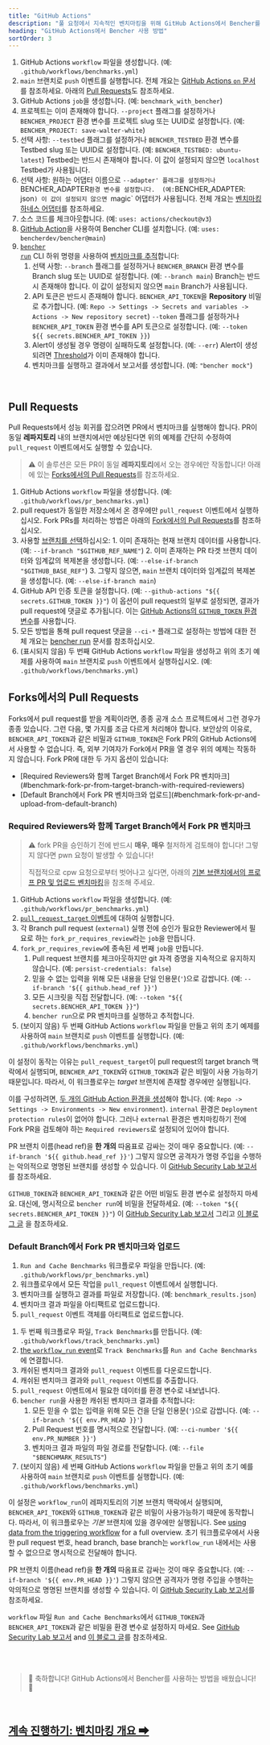 ```yaml
---
title: "GitHub Actions"
description: "풀 요청에서 지속적인 벤치마킹을 위해 GitHub Actions에서 Bencher를 사용합니다."
heading: "GitHub Actions에서 Bencher 사용 방법"
sortOrder: 3
---
```



<GitHubActions1 />

1. GitHub Actions `workflow` 파일을 생성합니다. (예: `.github/workflows/benchmarks.yml`)
2. `main` 브랜치로 `push` 이벤트를 실행합니다. 전체 개요는 [GitHub Actions `on` 문서](https://docs.github.com/ko/actions/using-workflows/workflow-syntax-for-github-actions#on)를 참조하세요. 아래의 [Pull Requests](#pull-requests)도 참조하세요.
3. GitHub Actions `job`을 생성합니다. (예: `benchmark_with_bencher`)
4. 프로젝트는 이미 존재해야 합니다. `--project` 플래그를 설정하거나 `BENCHER_PROJECT` 환경 변수를 프로젝트 slug 또는 UUID로 설정합니다. (예: `BENCHER_PROJECT: save-walter-white`)
6. 선택 사항: `--testbed` 플래그를 설정하거나 `BENCHER_TESTBED` 환경 변수를 Testbed slug 또는 UUID로 설정합니다.  (예: `BENCHER_TESTBED: ubuntu-latest`) Testbed는 반드시 존재해야 합니다. 이 값이 설정되지 않으면 `localhost` Testbed가 사용됩니다.
7. 선택 사항: 원하는 어댑터 이름으로 `--adapter' 플래그를 설정하거나 `BENCHER_ADAPTER` 환경 변수를 설정합니다.  (예: `BENCHER_ADAPTER: json`) 이 값이 설정되지 않으면 `magic` 어댑터가 사용됩니다. 전체 개요는 [벤치마킹 하네스 어댑터](/ko/docs/explanation/adapters/)를 참조하세요.
8. 소스 코드를 체크아웃합니다. (예: `uses: actions/checkout@v3`)
9. [GitHub Action](https://github.com/marketplace/actions/bencher-cli)을 사용하여 Bencher CLI를 설치합니다. (예: `uses: bencherdev/bencher@main`)
10. <code><a href="/ko/docs/explanation/bencher-run/">bencher run</a></code> CLI 하위 명령을 사용하여 [벤치마크를 추적](/ko/docs/how-to/track-benchmarks/)합니다:
    1.  선택 사항: `--branch` 플래그를 설정하거나 `BENCHER_BRANCH` 환경 변수를 Branch slug 또는 UUID로 설정합니다. (예: `--branch main`) Branch는 반드시 존재해야 합니다. 이 값이 설정되지 않으면 `main` Branch가 사용됩니다.
    2. API 토큰은 반드시 존재해야 합니다.  `BENCHER_API_TOKEN`을 **Repository** 비밀로 추가합니다. (예: `Repo -> Settings -> Secrets and variables -> Actions -> New repository secret`) `--token` 플래그를 설정하거나 `BENCHER_API_TOKEN` 환경 변수를 API 토큰으로 설정합니다. (예: `--token ${{ secrets.BENCHER_API_TOKEN }}`)
    3.  Alert이 생성될 경우 명령이 실패하도록 설정합니다. (예: `--err`) Alert이 생성되려면 [Threshold](/ko/docs/explanation/thresholds/)가 이미 존재해야 합니다.
    4.  벤치마크를 실행하고 결과에서 보고서를 생성합니다. (예: `"bencher mock"`)

<br/>

## Pull Requests

Pull Requests에서 성능 회귀를 잡으려면 PR에서 벤치마크를 실행해야 합니다.
PR이 동일 **레파지토리** 내의 브랜치에서만 예상된다면 위의 예제를 간단히 수정하여 `pull_request` 이벤트에서도 실행할 수 있습니다.

> ⚠️ 이 솔루션은 모든 PR이 동일 **레파지토리**에서 오는 경우에만 작동합니다!
> 아래에 있는 [Forks에서의 Pull Requests](#pull-requests-from-forks)를 참조하세요.

<GitHubActions2 />

1. GitHub Actions `workflow` 파일을 생성합니다. (예: `.github/workflows/pr_benchmarks.yml`)
2. pull request가 동일한 저장소에서 온 경우에만 `pull_request` 이벤트에서 실행하십시오. Fork PRs를 처리하는 방법은 아래의 [Fork에서의 Pull Requests](#pull-requests-from-forks)를 참조하십시오.
3. 사용할 [브랜치를 선택](http://localhost:3000/ko/docs/explanation/branch-selection/)하십시오:
        1. 이미 존재하는 현재 브랜치 데이터를 사용합니다. (예: `--if-branch "$GITHUB_REF_NAME"`)
        2. 이미 존재하는 PR 타겟 브랜치 데이터와 임계값의 복제본을 생성합니다. (예: `--else-if-branch "$GITHUB_BASE_REF"`)
        3. 그렇지 않으면, `main` 브랜치 데이터와 임계값의 복제본을 생성합니다. (예: `--else-if-branch main`)
4. GitHub API 인증 토큰을 설정합니다. (예: `--github-actions "${{ secrets.GITHUB_TOKEN }}"`) 이 옵션이 pull request의 일부로 설정되면, 결과가 pull request에 댓글로 추가됩니다. 이는 [GitHub Actions의 `GITHUB_TOKEN` 환경 변수](https://docs.github.com/ja/actions/security-guides/automatic-token-authentication)를 사용합니다.
5. 모든 방법을 통해 pull request 댓글을 `--ci-*` 플래그로 설정하는 방법에 대한 전체 개요는 [bencher run](/ko/docs/explanation/bencher-run/) 문서를 참조하십시오.
6. (표시되지 않음) 두 번째 GitHub Actions `workflow` 파일을 생성하고 위의 초기 예제를 사용하여 `main` 브랜치로 `push` 이벤트에서 실행하십시오. (예: `.github/workflows/benchmarks.yml`)

## Forks에서의 Pull Requests

Forks에서 pull request를 받을 계획이라면, 종종 공개 소스 프로젝트에서 그런 경우가 종종 있습니다.
그런 다음, 몇 가지를 조금 다르게 처리해야 합니다.
보안상의 이유로, `BENCHER_API_TOKEN`과 같은 비밀과 `GITHUB_TOKEN`은 Fork PR의 GitHub Actions에서 사용할 수 없습니다.
즉, 외부 기여자가 Fork에서 PR을 열 경우 위의 예제는 작동하지 않습니다.
Fork PR에 대한 두 가지 옵션이 있습니다:

<ul>
  <li>[Required Reviewers와 함께 Target Branch에서 Fork PR 벤치마크](#benchmark-fork-pr-from-target-branch-with-required-reviewers)</li>
  <li>[Default Branch에서 Fork PR 벤치마크와 업로드](#benchmark-fork-pr-and-upload-from-default-branch)</li>
</ul>

### Required Reviewers와 함께 Target Branch에서 Fork PR 벤치마크

> ⚠️ fork PR을 승인하기 전에 반드시 **매우**, **매우** 철저하게 검토해야 합니다!
> 그렇지 않다면 pwn 요청이 발생할 수 있습니다!
>
> 직접적으로 cpw 요청으로부터 벗어나고 싶다면, 아래의 [기본 브랜치에서의 프로프 PR 및 업로드 벤치마킹](#기본-브랜치에서의-프로프-PR-및-업로드-벤치마킹)을 참조해 주세요.

<GitHubActions3 />

1. GitHub Actions `workflow` 파일을 생성합니다. (예: `.github/workflows/pr_benchmarks.yml`)
1. [`pull_request_target` 이벤트](https://docs.github.com/ko/actions/using-workflows/events-that-trigger-workflows#pull_request_target)에 대하여 실행합니다.
1. 각 Branch pull request (`external`) 실행 전에 승인가 필요한 Reviewer에서 필요로 하는 `fork_pr_requires_review`라는 `job`을 만듭니다.
1. `fork_pr_requires_review`에 종속된 세 번째 `job`을 만듭니다.
   1. Pull request 브랜치를 체크아웃하지만 git 자격 증명을 지속적으로 유지하지 않습니다. (예: `persist-credentials: false`)
   2. 믿을 수 없는 입력을 위해 모든 내용을 단일 인용문(`'`)으로 감쌉니다. (예: `--if-branch '${{ github.head_ref }}'`)
   3. 모든 시크릿을 직접 전달합니다. (예: `--token "${{ secrets.BENCHER_API_TOKEN }}"`)
   4. `bencher run`으로 PR 벤치마크를 실행하고 추적합니다.
1. (보이지 않음) 두 번째 GitHub Actions `workflow` 파일을 만들고 위의 초기 예제를 사용하여 `main` 브랜치로 `push` 이벤트를 실행합니다. (예: `.github/workflows/benchmarks.yml`)

이 설정이 동작는 이유는 `pull_request_target`이 pull request의 target branch 맥락에서 실행되며, `BENCHER_API_TOKEN`와 `GITHUB_TOKEN`과 같은 비밀이 사용 가능하기 때문입니다.
따라서, 이 워크플로우는 _target_ 브랜치에 존재할 경우에만 실행됩니다.

이를 구성하려면, [두 개의 GitHub Action 환경을 생성](https://docs.github.com/ko/actions/deployment/targeting-different-environments/using-environments-for-deployment#using-an-environment)해야 합니다.
(예: `Repo -> Settings -> Environments -> New environment`).
`internal` 환경은 `Deployment protection rules`이 없어야 합니다.
그러나 `external` 환경은 벤치마킹하기 전에 Fork PR을 검토해야 하는 `Required reviewers`로 설정되어 있어야 합니다.

PR 브랜치 이름(head ref)을 **한 개의** 따옴표로 감싸는 것이 매우 중요합니다. (예: `--if-branch '${{ github.head_ref }}'`) 그렇지 않으면 공격자가 명령 주입을 수행하는 악의적으로 명명된 브랜치를 생성할 수 있습니다. 이 [GitHub Security Lab 보고서](https://securitylab.github.com/research/github-actions-untrusted-input/)를 참조하세요.

`GITHUB_TOKEN`과 `BENCHER_API_TOKEN`과 같은 어떤 비밀도 환경 변수로 설정하지 마세요.
대신에, 명시적으로 `bencher run`에 비밀을 전달하세요. (예: `--token "${{ secrets.BENCHER_API_TOKEN }}"`)
이 [GitHub Security Lab 보고서](https://securitylab.github.com/research/github-actions-preventing-pwn-requests/)
그리고 [이 블로그 글](https://nathandavison.com/blog/github-actions-and-the-threat-of-malicious-pull-requests)
을 참조하세요.

### Default Branch에서 Fork PR 벤치마크와 업로드

<GitHubActions4 />

1. `Run and Cache Benchmarks` 워크플로우 파일을 만듭니다. (예: `.github/workflows/pr_benchmarks.yml`)
2. 워크플로우에서 모든 작업을 `pull_request` 이벤트에서 실행합니다.
3. 벤치마크를 실행하고 결과를 파일로 저장합니다. (예: `benchmark_results.json`)
4. 벤치마크 결과 파일을 아티팩트로 업로드합니다.
5. `pull_request` 이벤트 객체를 아티팩트로 업로드합니다.

<GitHubActions5 />

1. 두 번째 워크플로우 파일, `Track Benchmarks`를 만듭니다. (예: `.github/workflows/track_benchmarks.yml`)
2. [the `workflow_run` event](https://docs.github.com/ko/actions/using-workflows/events-that-trigger-workflows#workflow_run)로 `Track Benchmarks`를 `Run and Cache Benchmarks`에 연결합니다.
3. 캐쉬된 벤치마크 결과와 `pull_request` 이벤트를 다운로드합니다.
4. 캐쉬된 벤치마크 결과와 `pull_request` 이벤트를 추출합니다.
5. `pull_request` 이벤트에서 필요한 데이터를 환경 변수로 내보냅니다.
6. `bencher run`을 사용한 캐쉬된 벤치마크 결과를 추적합니다:
   1. 모든 믿을 수 없는 입력을 위해 모든 건을 단일 인용문(`'`)으로 감쌉니다. (예: `--if-branch '${{ env.PR_HEAD }}'`)
   2. Pull Request 번호를 명시적으로 전달합니다. (예: `--ci-number '${{ env.PR_NUMBER }}'`)
   3. 벤치마크 결과 파일의 파일 경로를 전달합니다. (예: `--file "$BENCHMARK_RESULTS"`)
1. (보이지 않음) 세 번째 GitHub Actions `workflow` 파일을 만들고 위의 초기 예를 사용하여 `main` 브랜치로 `push` 이벤트를 실행합니다. (예: `.github/workflows/benchmarks.yml`)

이 설정은 `workflow_run`이 레파지토리의 기본 브랜치 맥락에서 실행되며, `BENCHER_API_TOKEN`와 `GITHUB_TOKEN`과 같은 비밀이 사용가능하기 때문에 동작합니다.
따라서, 이 워크플로우는 _기본_ 브랜치에 있을 경우에만 실행됩니다.
See [using data from the triggering workflow](https://docs.github.com/ko/actions/using-workflows/events-that-trigger-workflows#using-data-from-the-triggering-workflow) for a full overview.
초기 워크플로우에서 사용한 pull request 번호, head branch, base branch는 `workflow_run` 내에서는 사용할 수 없으므로 명시적으로 전달해야 합니다.

PR 브랜치 이름(head ref)을 **한 개의** 따옴표로 감싸는 것이 매우 중요합니다. (예: `--if-branch '${{ env.PR_HEAD }}'`) 그렇지 않으면 공격자가 명령 주입을 수행하는 악의적으로 명명된 브랜치를 생성할 수 있습니다. 이 [GitHub Security Lab 보고서](https://securitylab.github.com/research/github-actions-untrusted-input/)를 참조하세요.

`workflow` 파일 `Run and Cache Benchmarks`에서 `GITHUB_TOKEN`과 `BENCHER_API_TOKEN`과 같은 비밀을 환경 변수로 설정하지 마세요.
See [GitHub Security Lab 보고서](https://securitylab.github.com/research/github-actions-preventing-pwn-requests/)
and [이 블로그 글](https://nathandavison.com/blog/github-actions-and-the-threat-of-malicious-pull-requests)를 참조하세요.

<br/>
<br/>

> 🐰 축하합니다! GitHub Actions에서 Bencher를 사용하는 방법을 배웠습니다! 🎉

<br/>

<h2><a href="/ko/docs/explanation/benchmarking/">계속 진행하기: 벤치마킹 개요 ➡</a></h2>
